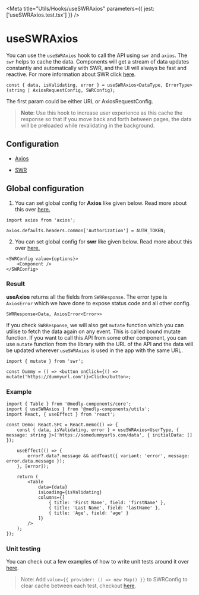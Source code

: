 
<Meta title="Utils/Hooks/useSWRAxios" parameters={{ jest: ['useSWRAxios.test.tsx'] }} />

# useSWRAxios

You can use the `useSWRAxios` hook to call the API using `swr` and `axios`. The `swr` helps to cache the data. Components will get a stream of data updates constantly and automatically with SWR, and the UI will always be fast and reactive.
For more information about SWR click [here](https://swr.vercel.app/).

```tsx
const { data, isValidating, error } = useSWRAxios<DataType, ErrorType>(string | AxiosRequestConfig, SWRConfig);
```

The first param could be either URL or AxiosRequestConfig.

> **Note**: Use this hook to increase user experience as this cache the response so that if you move back and forth between pages, the data will be preloaded while revalidating in the background.

## Configuration

-   [Axios](https://github.com/axios/axios#request-config)

-   [SWR](https://swr.vercel.app/docs/options#options)

## Global configuration

1. You can set global config for **Axios** like given below. Read more about this over [here.](https://github.com/axios/axios#global-axios-defaults)

```tsx
import axios from 'axios';

axios.defaults.headers.common['Authorization'] = AUTH_TOKEN;
```

2. You can set global config for **swr** like given below. Read more about this over [here.](https://swr.vercel.app/docs/global-configuration)

```tsx
<SWRConfig value={options}>
    <Component />
</SWRConfig>
```

### Result

**useAxios** returns all the fields from `SWRResponse`. The error type is `AxiosError` which we have done to expose status code and all other config.

```tsx
SWRResponse<Data, AxiosError<Error>>
```

If you check `SWRResponse`, we will also get `mutate` function which you can utilise to fetch the data again on any event. This is called bound mutate function. If you want to call this API from some other component, you can use `mutate` function from the library with the URL of the API and the data will be updated wherever `useSWRAxios` is used in the app with the same URL.

```tsx
import { mutate } from 'swr';

const Dummy = () => <button onClick={() => mutate('https://dummyurl.com')}>Click</button>;
```

### Example

```tsx
import { Table } from '@medly-components/core';
import { useSWRAxios } from '@medly-components/utils';
import React, { useEffect } from 'react';

const Demo: React.SFC = React.memo(() => {
    const { data, isValidating, error } = useSWRAxios<UserType, { message: string }>('https://somedummyurls.com/data', { initialData: [] });

    useEffect(() => {
        error?.data?.message && addToast({ variant: 'error', message: error.data.message });
    }, [error]);

    return (
        <Table
            data={data}
            isLoading={isValidating}
            columns={[
                { title: 'First Name', field: 'firstName' },
                { title: 'Last Name', field: 'lastName' },
                { title: 'Age', field: 'age' }
            ]}
        />
    );
});
```

### Unit testing

You can check out a few examples of how to write unit tests around it over [here](https://github.com/medly/medly-components/blob/master/packages/utils/src/hooks/useSWRAxios/useSWRAxios.test.tsx).

> Note: Add `value={{ provider: () => new Map() }}` to SWRConfig to clear cache between each test, checkout [here](https://github.com/medly/medly-components/blob/master/packages/utils/src/test-utils.tsx).
